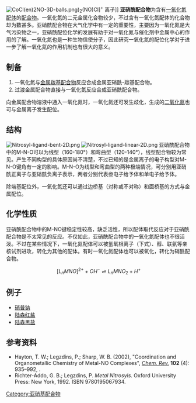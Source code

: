 [[Image:CoCl(en)2NO-3D-balls.png|thumb]])<sub>2</sub>(NO)Cl]<sup>+</sup> 离子]]
'''亚硝酰配合物'''为含有[[一氧化氮|一氧化氮]][[配体|配体]]的[[配合物|配合物]]。一氧化氮的二元金属化合物较少，不过含有一氧化氮配体的化合物却为数甚多。亚硝酰配合物在大气化学中有一定的重要性，主要因为一氧化氮是大气污染物之一，亚硝酰配位化学的发展有助于对一氧化氮与催化剂中金属中心的作用的了解。一氧化氮也是一种生物信使分子，因此研究一氧化氮的配位化学对于进一步了解一氧化氮的作用机制也有很大的意义。

==制备==
#一氧化氮与[[金属羰基配合物|金属羰基配合物]]反应合成金属亚硝酰-羰基配合物。
#过渡金属配合物直接与一氧化氮反应合成亚硝酰配合物。
向金属配合物溶液中通入一氧化氮时，一氧化氮还可发生歧化，生成的[[二氧化氮|二氧化氮]]也可与金属离子发生配位。

==结构==
[[File:Nitrosyl-ligand-bent-2D.png|thumb]]
[[File:Nitrosyl-ligand-linear-2D.png|thumb]]
亚硝酰配合物中的M-N-O可以为线型（160-180°）和弯曲型（120-140°），线型配合物较为常见。产生不同构型的具体原因尚不清楚，不过已知的是金属离子的电子构型对M-N-O键角有一定的影响。M-N-O为线型和弯曲型的两种极端情况，可分别用亚硝酰正离子与亚硝酰负离子表示，两者分别代表叁电子给予体和单电子给予体。

除端基配位外，一氧化氮还可以通过边桥基（对称或不对称）和面桥基的方式与金属配位。

==化学性质==
亚硝酰配合物中的M-NO键稳定性较高，缺乏活性，所以配体取代反应对于亚硝酰配合物是不太常见的反应。不仅如此，亚硝酰配合物中的一氧化氮配体也不很活泼。不过在某些情况下，一氧化氮配体可以被氢氧根离子（下式）、醇、联氨等亲核试剂进攻，转化为其他的配体。有时一氧化氮配体也可以被氧化，转化为硝酰配合物。
:<math>\ [L_{\mathit{n}}MNO]^{2+}+OH^-\rightleftharpoons L_{\mathit{n}}MNO_2+H^+</math>

==例子==
*[[硝普钠|硝普钠]]
*[[陆森红盐|陆森红盐]]
*[[陆森黑盐|陆森黑盐]]

==参考资料==
*Hayton, T. W.; Legzdins, P.; Sharp, W. B. (2002), "Coordination and Organometallic Chemistry of Metal-NO Complexes", ''[[Chem._Rev.|Chem. Rev.]]'' '''102''' (4): 935–992, {{doi|10.1021/cr000074t}}.
*Richter-Addo, G. B.; Legzdins, P. ''Metal Nitrosyls''. Oxford University Press: New York, 1992. ISBN 9780195067934.

{{配合物}}

[[Category:亚硝基配合物|Category:亚硝基配合物]]